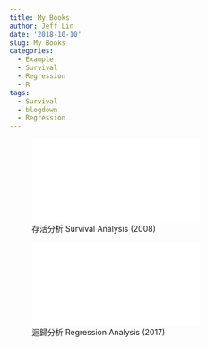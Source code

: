 ```yaml
---
title: My Books 
author: Jeff Lin
date: '2018-10-10'
slug: My Books
categories:
  - Example
  - Survival
  - Regression
  - R
tags:
  - Survival
  - blogdown
  - Regression
---
```


![存活分析 Survival Analysis (2008)](survivalanalysis.html)

![迴歸分析 Regression Analysis (2017)](regression.html)
